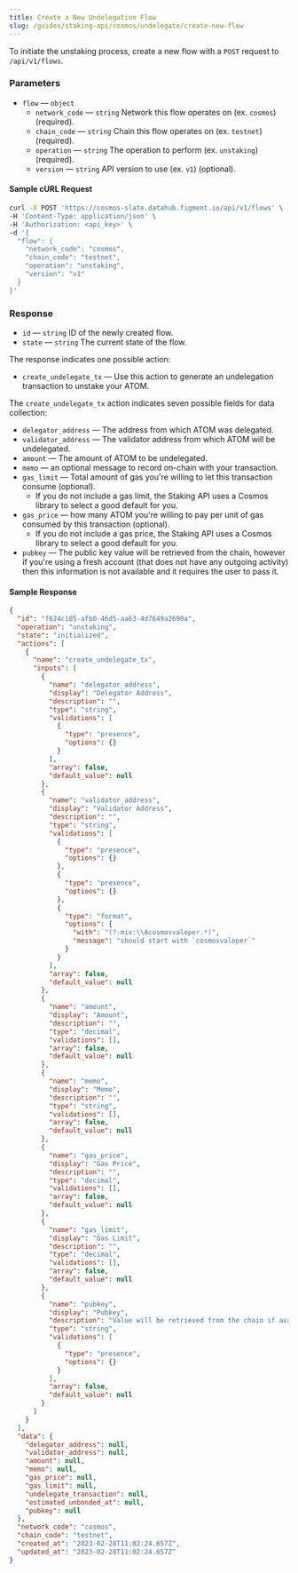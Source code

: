 ```yaml
---
title: Create a New Undelegation Flow
slug: /guides/staking-api/cosmos/undelegate/create-new-flow
---
```


To initiate the unstaking process, create a new flow with a `POST` request to `/api/v1/flows`.

### Parameters

- `flow` &mdash; `object`
  - `network_code` &mdash; `string` Network this flow operates on (ex. `cosmos`) (required).
  - `chain_code` &mdash; `string` Chain this flow operates on (ex. `testnet`) (required).
  - `operation` &mdash; `string` The operation to perform (ex. `unstaking`) (required).
  - `version` &mdash; `string` API version to use (ex. `v1`) (optional).

#### Sample cURL Request

```bash {5-10}
curl -X POST 'https://cosmos-slate.datahub.figment.io/api/v1/flows' \
-H 'Content-Type: application/json' \
-H 'Authorization: <api_key>' \
-d '{
  "flow": {
    "network_code": "cosmos",
    "chain_code": "testnet",
    "operation": "unstaking",
    "version": "v1"
  }
}'
```

### Response

- `id` &mdash; `string` ID of the newly created flow.
- `state` &mdash; `string` The current state of the flow.

The response indicates one possible action:

- `create_undelegate_tx` &mdash; Use this action to generate an undelegation transaction to unstake your ATOM.

The `create_undelegate_tx` action indicates seven possible fields for data collection:

- `delegator_address` &mdash; The address from which ATOM was delegated.
- `validator_address` &mdash; The validator address from which ATOM will be undelegated.
- `amount` &mdash; The amount of ATOM to be undelegated.
- `memo` &mdash; an optional message to record on-chain with your transaction.
- `gas_limit` &mdash; Total amount of gas you're willing to let this transaction consume (optional).
  - If you do not include a gas limit, the Staking API uses a Cosmos library to select a good default for you.
- `gas_price` &mdash; how many ATOM you're willing to pay per unit of gas consumed by this transaction (optional).
  - If you do not include a gas price, the Staking API uses a Cosmos library to select a good default for you.
- `pubkey` &mdash; The public key value will be retrieved from the chain, however if you're using a fresh account (that does not have any outgoing activity) then this information is not available and it requires the user to pass it.

#### Sample Response

```json {3,4,7,10,24,49,58,76,85}
{
  "id": "f624c185-afb0-46d5-aa63-4d7649a2690a",
  "operation": "unstaking",
  "state": "initialized",
  "actions": [
    {
      "name": "create_undelegate_tx",
      "inputs": [
        {
          "name": "delegator_address",
          "display": "Delegator Address",
          "description": "",
          "type": "string",
          "validations": [
            {
              "type": "presence",
              "options": {}
            }
          ],
          "array": false,
          "default_value": null
        },
        {
          "name": "validator_address",
          "display": "Validator Address",
          "description": "",
          "type": "string",
          "validations": [
            {
              "type": "presence",
              "options": {}
            },
            {
              "type": "presence",
              "options": {}
            },
            {
              "type": "format",
              "options": {
                "with": "(?-mix:\\Acosmosvaloper.*)",
                "message": "should start with `cosmosvaloper`"
              }
            }
          ],
          "array": false,
          "default_value": null
        },
        {
          "name": "amount",
          "display": "Amount",
          "description": "",
          "type": "decimal",
          "validations": [],
          "array": false,
          "default_value": null
        },
        {
          "name": "memo",
          "display": "Memo",
          "description": "",
          "type": "string",
          "validations": [],
          "array": false,
          "default_value": null
        },
        {
          "name": "gas_price",
          "display": "Gas Price",
          "description": "",
          "type": "decimal",
          "validations": [],
          "array": false,
          "default_value": null
        },
        {
          "name": "gas_limit",
          "display": "Gas Limit",
          "description": "",
          "type": "decimal",
          "validations": [],
          "array": false,
          "default_value": null
        },
        {
          "name": "pubkey",
          "display": "Pubkey",
          "description": "Value will be retrieved from the chain if available",
          "type": "string",
          "validations": [
            {
              "type": "presence",
              "options": {}
            }
          ],
          "array": false,
          "default_value": null
        }
      ]
    }
  ],
  "data": {
    "delegator_address": null,
    "validator_address": null,
    "amount": null,
    "memo": null,
    "gas_price": null,
    "gas_limit": null,
    "undelegate_transaction": null,
    "estimated_unbonded_at": null,
    "pubkey": null
  },
  "network_code": "cosmos",
  "chain_code": "testnet",
  "created_at": "2023-02-28T11:02:24.657Z",
  "updated_at": "2023-02-28T11:02:24.657Z"
}
```
